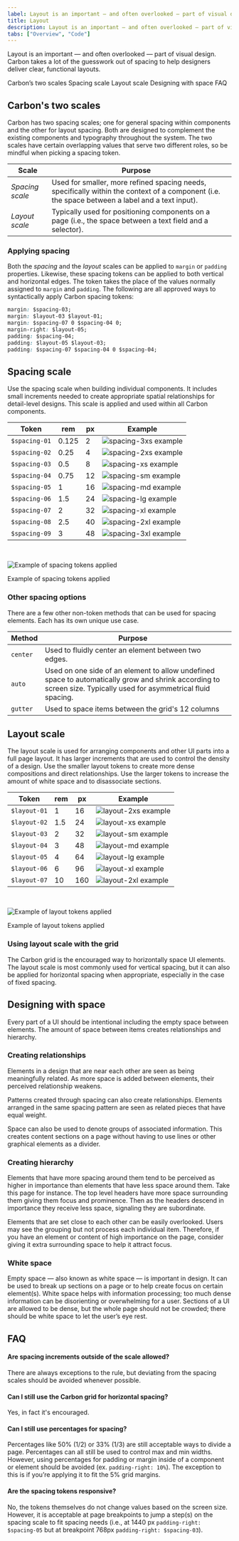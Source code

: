 ```yaml
---
label: Layout is an important — and often overlooked — part of visual design. Carbon takes a lot of the guesswork out of spacing to help designers deliver clear, functional layouts.
title: Layout
description: Layout is an important — and often overlooked — part of visual design. Carbon takes a lot of the guesswork out of spacing to help designers deliver clear, functional layouts.
tabs: ["Overview", "Code"]
---
```


<PageDescription>

Layout is an important — and often overlooked — part of visual design. Carbon takes a lot of the guesswork out of spacing to help designers deliver clear, functional layouts.

</PageDescription>

<AnchorLinks>

<AnchorLink>Carbon’s two scales</AnchorLink>
<AnchorLink>Spacing scale</AnchorLink>
<AnchorLink>Layout scale</AnchorLink>
<AnchorLink>Designing with space</AnchorLink>
<AnchorLink>FAQ</AnchorLink>

</AnchorLinks>

## Carbon's two scales

Carbon has two spacing scales; one for general spacing within components and the other for layout spacing. Both are designed to complement the existing components and typography throughout the system. The two scales have certain overlapping values that serve two different roles, so be mindful when picking a spacing token.

| Scale           | Purpose                                                                                                                                         |     |
| --------------- | ----------------------------------------------------------------------------------------------------------------------------------------------- | --- |
| _Spacing scale_ | Used for smaller, more refined spacing needs, specifically within the context of a component (i.e. the space between a label and a text input). |     |
| _Layout scale_  | Typically used for positioning components on a page (i.e., the space between a text field and a selector).                                      |     |

### Applying spacing

Both the _spacing_ and the _layout_ scales can be applied to `margin` or `padding` properties. Likewise, these spacing tokens can be applied to both vertical and horizontal edges. The token takes the place of the values normally assigned to `margin` and `padding`. The following are all approved ways to syntactically apply Carbon spacing tokens:

```css
margin: $spacing-03;
margin: $layout-03 $layout-01;
margin: $spacing-07 0 $spacing-04 0;
margin-right: $layout-05;
padding: $spacing-04;
padding: $layout-05 $layout-03;
padding: $spacing-07 $spacing-04 0 $spacing-04;
```

## Spacing scale

Use the spacing scale when building individual components. It includes small increments needed to create appropriate spatial relationships for detail-level designs. This scale is applied and used within all Carbon components.

<div className="spacing-table">

| Token         | rem   | px  | Example                                       |
| ------------- | ----- | --- | --------------------------------------------- |
| `$spacing-01` | 0.125 | 2   | ![spacing-3xs example](images/spacing-3.svg)  |
| `$spacing-02` | 0.25  | 4   | ![spacing-2xs example](images/spacing-4.svg)  |
| `$spacing-03` | 0.5   | 8   | ![spacing-xs example](images/spacing-5.svg)   |
| `$spacing-04` | 0.75  | 12  | ![spacing-sm example](images/spacing-6.svg)   |
| `$spacing-05` | 1     | 16  | ![spacing-md example](images/spacing-7.svg)   |
| `$spacing-06` | 1.5   | 24  | ![spacing-lg example](images/spacing-8.svg)   |
| `$spacing-07` | 2     | 32  | ![spacing-xl example](images/spacing-9.svg)   |
| `$spacing-08` | 2.5   | 40  | ![spacing-2xl example](images/spacing-10.svg) |
| `$spacing-09` | 3     | 48  | ![spacing-3xl example](images/spacing-11.svg) |

</div>

<br />

<Row>
<Column colLg={8}>

![Example of spacing tokens applied](images/spacing-1_revised.png)

<Caption>Example of spacing tokens applied</Caption>

</Column>
</Row>

### Other spacing options

There are a few other non-token methods that can be used for spacing elements. Each has its own unique use case.

| Method   | Purpose                                                                                                                                                           |     |
| -------- | ----------------------------------------------------------------------------------------------------------------------------------------------------------------- | --- |
| `center` | Used to fluidly center an element between two edges.                                                                                                              |     |
| `auto`   | Used on one side of an element to allow undefined space to automatically grow and shrink according to screen size. Typically used for asymmetrical fluid spacing. |     |
| `gutter` | Used to space items between the grid's 12 columns                                                                                                                 |     |

## Layout scale

The layout scale is used for arranging components and other UI parts into a full page layout. It has larger increments that are used to control the density of a design. Use the smaller layout tokens to create more dense compositions and direct relationships. Use the larger tokens to increase the amount of white space and to disassociate sections.

<div className="spacing-table">

| Token        | rem | px  | Example                                      |
| ------------ | --- | --- | -------------------------------------------- |
| `$layout-01` | 1   | 16  | ![layout-2xs example](images/spacing-12.svg) |
| `$layout-02` | 1.5 | 24  | ![layout-xs example](images/spacing-13.svg)  |
| `$layout-03` | 2   | 32  | ![layout-sm example](images/spacing-14.svg)  |
| `$layout-04` | 3   | 48  | ![layout-md example](images/spacing-15.svg)  |
| `$layout-05` | 4   | 64  | ![layout-lg example](images/spacing-16.svg)  |
| `$layout-06` | 6   | 96  | ![layout-xl example](images/spacing-17.svg)  |
| `$layout-07` | 10  | 160 | ![layout-2xl example](images/spacing-18.svg) |

</div>

<br />

![Example of layout tokens applied](images/layout_revised.png)

<Caption>Example of layout tokens applied</Caption>

### Using layout scale with the grid

The Carbon grid is the encouraged way to horizontally space UI elements. The layout scale is most commonly used for vertical spacing, but it can also be applied for horizontal spacing when appropriate, especially in the case of fixed spacing.

## Designing with space

Every part of a UI should be intentional including the empty space between elements. The amount of space between items creates relationships and hierarchy.

### Creating relationships

Elements in a design that are near each other are seen as being meaningfully related. As more space is added between elements, their perceived relationship weakens.

Patterns created through spacing can also create relationships. Elements arranged in the same spacing pattern are seen as related pieces that have equal weight.

Space can also be used to denote groups of associated information. This creates content sections on a page without having to use lines or other graphical elements as a divider.

### Creating hierarchy

Elements that have more spacing around them tend to be perceived as higher in importance than elements that have less space around them. Take this page for instance. The top level headers have more space surrounding them giving them focus and prominence. Then as the headers descend in importance they receive less space, signaling they are subordinate.

Elements that are set close to each other can be easily overlooked. Users may see the grouping but not process each individual item. Therefore, if you have an element or content of high importance on the page, consider giving it extra surrounding space to help it attract focus.

### White space

Empty space — also known as white space — is important in design. It can be used to break up sections on a page or to help create focus on certain element(s). White space helps with information processing; too much dense information can be disorienting or overwhelming for a user. Sections of a UI are allowed to be dense, but the whole page should not be crowded; there should be white space to let the user’s eye rest.

## FAQ

#### Are spacing increments outside of the scale allowed?

There are always exceptions to the rule, but deviating from the spacing scales should be avoided whenever possible.

#### Can I still use the Carbon grid for horizontal spacing?

Yes, in fact it's encouraged.

#### Can I still use percentages for spacing?

Percentages like 50% (1/2) or 33% (1/3) are still acceptable ways to divide a page. Percentages can all still be used to control max and min widths. However, using percentages for padding or margin inside of a component or element should be avoided (ex. `padding-right: 10%`). The exception to this is if you’re applying it to fit the 5% grid margins.

#### Are the spacing tokens responsive?

No, the tokens themselves do not change values based on the screen size. However, it is acceptable at page breakpoints to jump a step(s) on the spacing scale to fit spacing needs (i.e., at 1440 px `padding-right: $spacing-05` but at breakpoint 768px `padding-right: $spacing-03`).
